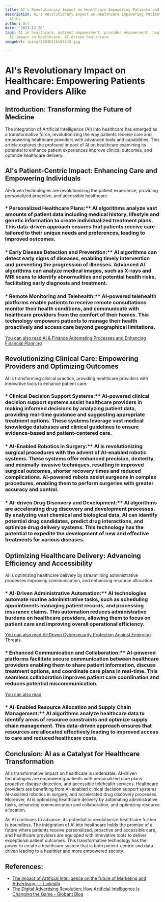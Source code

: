 ```yaml
---
title: AI's Revolutionary Impact on Healthcare Empowering Patients and Providers Alike
description: AI's Revolutionary Impact on Healthcare Empowering Patients and Providers
  Alike
author: Usf
date: '2023-12-20'
tags: AI in healthcare, patient empowerment, provider empowerment, healthcare revolution,
  AI impact on healthcare, AI-driven healthcare
imageUrl: /pixa/20240116154243.jpg

---
```

# AI's Revolutionary Impact on Healthcare:  Empowering Patients and Providers  Alike

## Introduction: Transforming the Future of Medicine

The integration of Artificial Intelligence  (AI) into healthcare has  emerged as a transformative force, revolutionizing the way patients receive  care and empowering healthcare providers with advanced tools and capabilities. This article explores the profound impact of AI on healthcare examining its potential to enhance patient experiences improve clinical outcomes, and optimize  healthcare delivery.

## AI's Patient-Centric Impact: Enhancing Care and  Empowering Individuals

AI-driven technologies are revolutionizing the patient experience, providing personalized proactive,  and accessible healthcare.

### * Personalized Healthcare Plans:** AI algorithms analyze vast amounts of patient data including medical history, lifestyle and genetic information to create individualized treatment plans. This data-driven approach ensures that patients receive care  tailored to  their unique needs and preferences, leading to  improved outcomes.

### * Early Disease Detection and Prevention:** AI  algorithms can detect  early signs of diseases, enabling timely intervention and preventing the progression of illnesses. Advanced AI algorithms can  analyze medical images, such as X-rays and MRI scans to identify abnormalities and potential health risks, facilitating early diagnosis and  treatment.

### * Remote Monitoring and Telehealth:** AI-powered telehealth  platforms enable patients to receive remote consultations monitor  their  health conditions, and communicate with healthcare providers from the comfort of their homes. This technology empowers patients to manage their health  proactively and access care beyond geographical limitations.

[You  can  also read AI & Finance Automating Processes and Enhancing Financial Planning](AI%20%26%20Finance%20Automating%20Processes%20and%20Enhancing%20Financial%20Planning)


## Revolutionizing Clinical Care: Empowering Providers  and Optimizing Outcomes

AI is transforming clinical practice, providing healthcare providers with innovative tools to enhance patient care.

### * Clinical Decision  Support Systems:** AI-powered clinical decision support systems assist healthcare providers in making informed decisions by  analyzing patient data, providing real-time guidance  and suggesting appropriate treatment options. These systems leverage vast medical knowledge databases and clinical guidelines to ensure evidence-based and patient-centered care.

###  * AI-Enabled Robotics in  Surgery:** AI  is revolutionizing surgical procedures with the advent of AI-enabled  robotic systems. These systems offer enhanced precision, dexterity, and  minimally invasive  techniques, resulting in improved surgical outcomes, shorter recovery times and reduced complications. AI-powered robots assist surgeons  in complex  procedures, enabling them to perform surgeries with greater  accuracy and control.

### * AI-driven Drug  Discovery and Development:** AI algorithms are accelerating drug discovery and development processes. By analyzing vast chemical and biological  data, AI can identify potential drug candidates, predict drug interactions, and optimize  drug delivery  systems.  This technology has  the  potential to expedite the  development of new and effective treatments for various diseases.

## Optimizing Healthcare Delivery: Advancing Efficiency and Accessibility

AI is optimizing healthcare delivery by streamlining administrative  processes improving  communication, and enhancing resource allocation.

### * AI-Driven Administrative Automation:** AI technologies automate routine administrative tasks, such as scheduling appointments managing patient records, and processing insurance claims. This automation reduces administrative burdens on healthcare providers, allowing them to focus on patient care and improving overall operational efficiency.

[You can also read AI-Driven Cybersecurity Protecting Against Emerging Threats](AI-Driven%20Cybersecurity%20Protecting%20Against%20Emerging%20Threats)


### * Enhanced Communication  and  Collaboration:**  AI-powered platforms facilitate  secure communication between healthcare providers enabling them to share patient information, discuss treatment options, and coordinate  care plans in real-time. This seamless collaboration improves patient care  coordination and reduces potential miscommunication.

[You can also read ]()


### * AI-Enabled Resource  Allocation and Supply Chain Management:** AI algorithms analyze healthcare data to identify areas of resource constraints and optimize supply chain management. This data-driven approach ensures that resources are allocated effectively  leading to improved access to care and  reduced healthcare costs.

## Conclusion:  AI as a Catalyst for Healthcare Transformation

AI's transformative impact on  healthcare is undeniable. AI-driven technologies are empowering patients  with personalized care plans proactive disease detection,  and accessible telehealth services. Healthcare providers are benefiting from AI-enabled clinical decision support systems AI-assisted robotics in surgery, and accelerated drug discovery processes. Moreover, AI is optimizing  healthcare delivery by automating administrative tasks, enhancing  communication and collaboration, and optimizing  resource  allocation.

As  AI continues to advance, its potential to revolutionize healthcare further is boundless. The integration of  AI  into healthcare holds the promise of a future where patients receive personalized, proactive and accessible care, and healthcare  providers are equipped with innovative tools to deliver exceptional patient outcomes. This transformative  technology has  the power to create a healthcare  system that is both patient-centric  and data-driven  leading to a healthier and more empowered society.

## References:
- [The Impact of Artificial Intelligence on the future of Marketing and Advertising - - LinkedIn](https://www.linkedin.com/pulse/impact-artificial-intelligence-future-marketing-advertising)
- [The Digital Advertising Revolution: How Artificial Intelligence Is Changing the Game - Globant Blog](https://stayrelevant.globant.com/en/technology/create/ai-is-changing-the-digital-advertising-landscape/)
